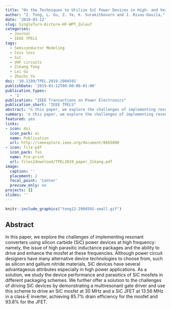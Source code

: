 ```yaml
---
title: "On the Techniques to Utilize SiC Power Devices in High- and Very High-Frequency Power Converters"
author: "Z. Tong, L. Gu, Z. Ye, K. Surakitbovorn and J. Rivas-Davila,"
date: '2019-03-12'
slug: SingleTurn-AirCore-HF-WPT_Zulauf
categories:
  - Journal
  - IEEE TPELS
tags: 
  - Semiconductor Modeling
  - Coss loss
  - SiC
  - VHF circuits
  - Zikang Tong
  - Lei Gu
  - Zhechi Ye
doi: '10.1109/TPEL.2019.2904591'
publishDate: '2019-03-12T00:00:00-01:00'
publication_types:
  - '1'
publication: "IEEE Transactions on Power Electronics"
publication_short: "IEEE TPELS"
abstract: "n this paper, we explore the challenges of implementing resonant converters using silicon carbide (SiC) power devices at high frequency: namely, the issue of high parasitic inductance packages and the ability to drive and enhance the mosfet at these frequencies. Although power circuit designers have many alternative device technologies to choose from, such as silicon and gallium nitride materials, SiC devices have several advantageous attributes especially in high power applications. As a solution, we study the device performance and parasitics of SiC mosfets in different packaging schemes. We further offer a solution to the challenges of driving SiC devices by demonstrating a multiresonant gate driver and use this scheme to drive an SiC mosfet at 30 MHz and a SiC JFET at 13.56 MHz in a class-E inverter, achieving 85.7% drain efficiency for the mosfet and 93.8% for the JFET."
summary: 'n this paper, we explore the challenges of implementing resonant converters using silicon carbide (SiC) power devices at high frequency: namely, the issue of high parasitic inductance packages and the ability to drive and enhance the mosfet at these frequencies. Although power circuit designers have many alternative device technologies to choose from, such as silicon and gallium nitride materials, SiC devices have several advantageous attributes especially in high power applications. As a solution, we study the device performance and parasitics of SiC mosfets in different packaging schemes. We further offer a solution to the challenges of driving SiC devices by demonstrating a multiresonant gate driver and use this scheme to drive an SiC mosfet at 30 MHz and a SiC JFET at 13.56 MHz in a class-E inverter, achieving 85.7% drain efficiency for the mosfet and 93.8% for the JFET.'
featured: yes
links:
- icon: doi
  icon_pack: ai
  name: Publication
  url: http://ieeexplore.ieee.org/document/8665880
- icon: file-pdf
  icon_pack: fas
  name: Pre-print
  url: files2download/TPEL2019_paper_Zikang.pdf
image:
  caption: ''
  placement: 2
  focal_point: 'Center'
  preview_only: no
projects: []
slides: ''
---
```



```r
knitr::include_graphics("tong12-2904591-small.gif")
```

## Abstract 

In this paper, we explore the challenges of implementing resonant converters using silicon carbide (SiC) power devices at high frequency: namely, the issue of high parasitic inductance packages and the ability to drive and enhance the mosfet at these frequencies. Although power circuit designers have many alternative device technologies to choose from, such as silicon and gallium nitride materials, SiC devices have several advantageous attributes especially in high power applications. As a solution, we study the device performance and parasitics of SiC mosfets in different packaging schemes. We further offer a solution to the challenges of driving SiC devices by demonstrating a multiresonant gate driver and use this scheme to drive an SiC mosfet at 30 MHz and a SiC JFET at 13.56 MHz in a class-E inverter, achieving 85.7% drain efficiency for the mosfet and 93.8% for the JFET.